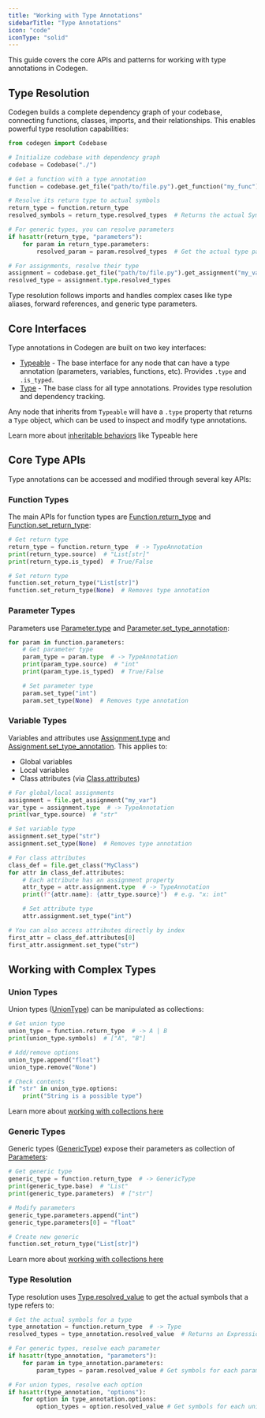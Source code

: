 ```yaml
---
title: "Working with Type Annotations"
sidebarTitle: "Type Annotations"
icon: "code"
iconType: "solid"
---
```


This guide covers the core APIs and patterns for working with type annotations in Codegen.

## Type Resolution

Codegen builds a complete dependency graph of your codebase, connecting functions, classes, imports, and their relationships. This enables powerful type resolution capabilities:

```python
from codegen import Codebase

# Initialize codebase with dependency graph
codebase = Codebase("./")

# Get a function with a type annotation
function = codebase.get_file("path/to/file.py").get_function("my_func")

# Resolve its return type to actual symbols
return_type = function.return_type
resolved_symbols = return_type.resolved_types  # Returns the actual Symbol objects

# For generic types, you can resolve parameters
if hasattr(return_type, "parameters"):
    for param in return_type.parameters:
        resolved_param = param.resolved_types  # Get the actual type parameter symbols

# For assignments, resolve their type
assignment = codebase.get_file("path/to/file.py").get_assignment("my_var")
resolved_type = assignment.type.resolved_types
```

<Tip>
    Type resolution follows imports and handles complex cases like type aliases, forward references, and generic type parameters.
</Tip>

## Core Interfaces

Type annotations in Codegen are built on two key interfaces:

- [Typeable](/api-reference/core/Typeable) - The base interface for any node that can have a type annotation (parameters, variables, functions, etc). Provides `.type` and `.is_typed`.
- [Type](/api-reference/core/Type) - The base class for all type annotations. Provides type resolution and dependency tracking.

Any node that inherits from `Typeable` will have a `.type` property that returns a `Type` object, which can be used to inspect and modify type annotations.

<Tip>Learn more about [inheritable behaviors](/building-with-codegen/inheritable-behaviors) like Typeable here</Tip>

## Core Type APIs

Type annotations can be accessed and modified through several key APIs:

### Function Types

The main APIs for function types are [Function.return_type](/api-reference/python/PyFunction#return-type) and [Function.set_return_type](/api-reference/python/PyFunction#set-return-type):

```python
# Get return type
return_type = function.return_type  # -> TypeAnnotation
print(return_type.source)  # "List[str]"
print(return_type.is_typed)  # True/False

# Set return type
function.set_return_type("List[str]")
function.set_return_type(None)  # Removes type annotation
```

### Parameter Types

Parameters use [Parameter.type](/api-reference/core/Parameter#type) and [Parameter.set_type_annotation](/api-reference/core/Parameter#set-type-annotation):

```python
for param in function.parameters:
    # Get parameter type
    param_type = param.type  # -> TypeAnnotation
    print(param_type.source)  # "int"
    print(param_type.is_typed)  # True/False

    # Set parameter type
    param.set_type("int")
    param.set_type(None)  # Removes type annotation
```

### Variable Types

Variables and attributes use [Assignment.type](/api-reference/core/Assignment#type) and [Assignment.set_type_annotation](/api-reference/core/Assignment#set-type-annotation). This applies to:
- Global variables
- Local variables
- Class attributes (via [Class.attributes](/api-reference/core/Class#attributes))

```python
# For global/local assignments
assignment = file.get_assignment("my_var")
var_type = assignment.type  # -> TypeAnnotation
print(var_type.source)  # "str"

# Set variable type
assignment.set_type("str")
assignment.set_type(None)  # Removes type annotation

# For class attributes
class_def = file.get_class("MyClass")
for attr in class_def.attributes:
    # Each attribute has an assignment property
    attr_type = attr.assignment.type  # -> TypeAnnotation
    print(f"{attr.name}: {attr_type.source}")  # e.g. "x: int"

    # Set attribute type
    attr.assignment.set_type("int")

# You can also access attributes directly by index
first_attr = class_def.attributes[0]
first_attr.assignment.set_type("str")
```

## Working with Complex Types

### Union Types

Union types ([UnionType](/api-reference/core/UnionType)) can be manipulated as collections:

```python
# Get union type
union_type = function.return_type  # -> A | B
print(union_type.symbols)  # ["A", "B"]

# Add/remove options
union_type.append("float")
union_type.remove("None")

# Check contents
if "str" in union_type.options:
    print("String is a possible type")
```
<Tip>Learn more about [working with collections here](/building-with-codegen/collections)</Tip>

### Generic Types

Generic types ([GenericType](/api-reference/core/GenericType)) expose their parameters as collection of [Parameters](/api-reference/core/Parameter):

```python
# Get generic type
generic_type = function.return_type  # -> GenericType
print(generic_type.base)  # "List"
print(generic_type.parameters)  # ["str"]

# Modify parameters
generic_type.parameters.append("int")
generic_type.parameters[0] = "float"

# Create new generic
function.set_return_type("List[str]")
```
<Tip>Learn more about [working with collections here](/building-with-codegen/collections)</Tip>

### Type Resolution

Type resolution uses [Type.resolved_value](/api-reference/core/Type#resolved-value) to get the actual symbols that a type refers to:

```python
# Get the actual symbols for a type
type_annotation = function.return_type  # -> Type
resolved_types = type_annotation.resolved_value  # Returns an Expression, likely a Symbol or collection of Symbols

# For generic types, resolve each parameter
if hasattr(type_annotation, "parameters"):
    for param in type_annotation.parameters:
        param_types = param.resolved_value # Get symbols for each parameter

# For union types, resolve each option
if hasattr(type_annotation, "options"):
    for option in type_annotation.options:
        option_types = option.resolved_value # Get symbols for each union option
```
